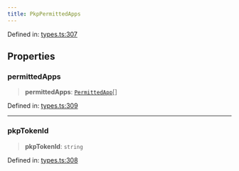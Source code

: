 ```yaml
---
title: PkpPermittedApps
---
```


Defined in: [types.ts:307](https://github.com/LIT-Protocol/Vincent/blob/1c902a7c278246adaf4479901c6e2d38e00321e5/packages/libs/contracts-sdk/src/types.ts#L307)

## Properties

### permittedApps

> **permittedApps**: [`PermittedApp`](./PermittedApp)[]

Defined in: [types.ts:309](https://github.com/LIT-Protocol/Vincent/blob/1c902a7c278246adaf4479901c6e2d38e00321e5/packages/libs/contracts-sdk/src/types.ts#L309)

***

### pkpTokenId

> **pkpTokenId**: `string`

Defined in: [types.ts:308](https://github.com/LIT-Protocol/Vincent/blob/1c902a7c278246adaf4479901c6e2d38e00321e5/packages/libs/contracts-sdk/src/types.ts#L308)
